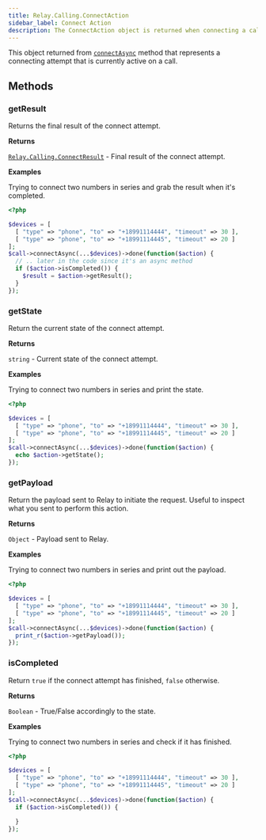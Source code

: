 ```yaml
---
title: Relay.Calling.ConnectAction
sidebar_label: Connect Action
description: The ConnectAction object is returned when connecting a call.
---
```


[relay-calling-connectresult]: ../results/connect-result
[call]: ../call#connectasync

This object returned from [`connectAsync`][call] method that represents a connecting attempt that is currently active on a call.

## Methods

### getResult

Returns the final result of the connect attempt.

**Returns**

[`Relay.Calling.ConnectResult`][relay-calling-connectresult] - Final result of the connect attempt.

**Examples**

Trying to connect two numbers in series and grab the result when it's completed.

```php
<?php

$devices = [
  [ "type" => "phone", "to" => "+18991114444", "timeout" => 30 ],
  [ "type" => "phone", "to" => "+18991114445", "timeout" => 20 ]
];
$call->connectAsync(...$devices)->done(function($action) {
  // .. later in the code since it's an async method
  if ($action->isCompleted()) {
    $result = $action->getResult();
  }
});
```

### getState

Return the current state of the connect attempt.

**Returns**

`string` - Current state of the connect attempt.

**Examples**

Trying to connect two numbers in series and print the state.

```php
<?php

$devices = [
  [ "type" => "phone", "to" => "+18991114444", "timeout" => 30 ],
  [ "type" => "phone", "to" => "+18991114445", "timeout" => 20 ]
];
$call->connectAsync(...$devices)->done(function($action) {
  echo $action->getState();
});
```

### getPayload

Return the payload sent to Relay to initiate the request. Useful to inspect what you sent to perform this action.

**Returns**

`Object` - Payload sent to Relay.

**Examples**

Trying to connect two numbers in series and print out the payload.

```php
<?php

$devices = [
  [ "type" => "phone", "to" => "+18991114444", "timeout" => 30 ],
  [ "type" => "phone", "to" => "+18991114445", "timeout" => 20 ]
];
$call->connectAsync(...$devices)->done(function($action) {
  print_r($action->getPayload());
});
```

### isCompleted

Return `true` if the connect attempt has finished, `false` otherwise.

**Returns**

`Boolean` - True/False accordingly to the state.

**Examples**

Trying to connect two numbers in series and check if it has finished.

```php
<?php

$devices = [
  [ "type" => "phone", "to" => "+18991114444", "timeout" => 30 ],
  [ "type" => "phone", "to" => "+18991114445", "timeout" => 20 ]
];
$call->connectAsync(...$devices)->done(function($action) {
  if ($action->isCompleted()) {

  }
});
```